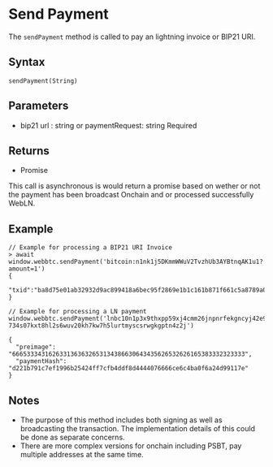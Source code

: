 
# Send Payment

The `sendPayment` method is called to pay an lightning invoice or BIP21 URI.

## Syntax

```
sendPayment(String)
```

## Parameters

- bip21 url : string or paymentRequest: string <span class="badge">Required</span>

## Returns

- Promise

<Callout type="info" emoji="ℹ️">
  This call is asynchronous is would return a promise based on wether or not the
  payment has been broadcast <span class="badge">Onchain</span> and or processed
  successfully <span class="badge">WebLN</span>.
</Callout>

## Example

```
// Example for processing a BIP21 URI Invoice
> await window.webbtc.sendPayment('bitcoin:n1nk1j5DKmmWWuV2TvzhUb3AYBtnqAK1u1?amount=1')
{
  "txid":"ba8d75e01ab32932d9ac899418a6bec95f2869e1b1c161b871f661c5a8789a0e"
}
```

```
// Example for processing a LN payment
window.webbtc.sendPayment('lnbc10n1p3x9thxpp59xj4cmm26jnpnrfekgncyj42e9lxredz…734s07kxt8hl2s6wuv20kh7kw7h5lurtmyscsrwgkgptn4z2j')

{
  "preimage": "6665333431626331363632653134386630643435626532626165383332323333",
  "paymentHash": "d221b791c7ef1996b25424ff7cfb4ddf8d4444076666ce6c4ba0f6a24d99117e"
}
```

## Notes

- The purpose of this method includes both signing as well as broadcasting the transaction. The implementation details of this could be done as separate concerns.
- There are more complex versions for onchain including PSBT, pay multiple addresses at the same time.
